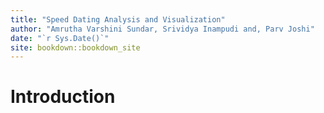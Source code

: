 ```yaml
--- 
title: "Speed Dating Analysis and Visualization"
author: "Amrutha Varshini Sundar, Srividya Inampudi and, Parv Joshi"
date: "`r Sys.Date()`"
site: bookdown::bookdown_site
---
```


# Introduction

